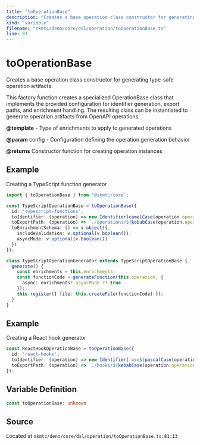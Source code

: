```yaml
---
title: "toOperationBase"
description: "Creates a base operation class constructor for generating type-safe operation artifacts."
kind: "variable"
filename: "skmtc/deno/core/dsl/operation/toOperationBase.ts"
line: 81
---
```


# toOperationBase

Creates a base operation class constructor for generating type-safe operation artifacts.

This factory function creates a specialized OperationBase class that implements
the provided configuration for identifier generation, export paths, and
enrichment handling. The resulting class can be instantiated to generate
operation artifacts from OpenAPI operations.


**@template** - Type of enrichments to apply to generated operations

**@param** config - Configuration defining the operation generation behavior

**@returns** Constructor function for creating operation instances


## Example

Creating a TypeScript function generator
```typescript
import { toOperationBase } from '@skmtc/core';

const TypeScriptOperationBase = toOperationBase({
  id: 'typescript-functions',
  toIdentifier: (operation) => new Identifier(camelCase(operation.operationId)),
  toExportPath: (operation) => `./operations/${kebabCase(operation.operationId)}.ts`,
  toEnrichmentSchema: () => v.object({
    includeValidation: v.optional(v.boolean()),
    asyncMode: v.optional(v.boolean())
  })
});

class TypeScriptOperationGenerator extends TypeScriptOperationBase {
  generate() {
    const enrichments = this.enrichments;
    const functionCode = generateFunction(this.operation, {
      async: enrichments?.asyncMode ?? true
    });
    this.register({ file: this.createFile(functionCode) });
  }
}
```


## Example

Creating a React hook generator
```typescript
const ReactHookOperationBase = toOperationBase({
  id: 'react-hooks',
  toIdentifier: (operation) => new Identifier(`use${pascalCase(operation.operationId)}`),
  toExportPath: (operation) => `./hooks/${kebabCase(operation.operationId)}.hook.ts`
});
```

## Variable Definition

```typescript
const toOperationBase: unknown
```

## Source

Located at `skmtc/deno/core/dsl/operation/toOperationBase.ts:81:13`
